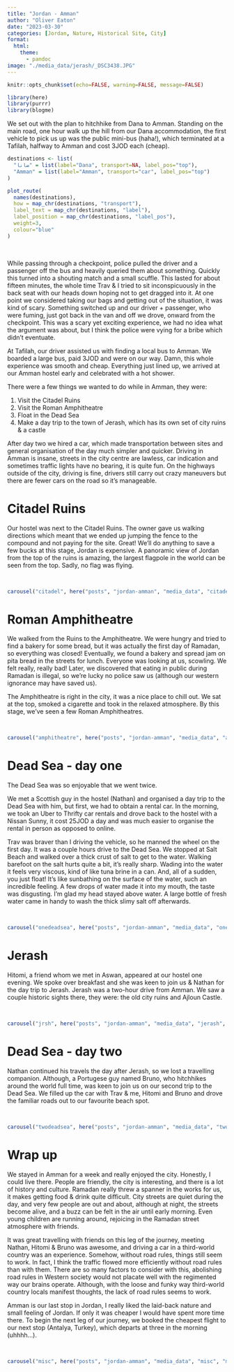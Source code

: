 ```yaml
---
title: "Jordan - Amman"
author: "Oliver Eaton"
date: "2023-03-30"
categories: [Jordan, Nature, Historical Site, City]
format: 
  html:
    theme: 
      - pandoc
image: "./media_data/jerash/_DSC3438.JPG"
---
```


```r
knitr::opts_chunk$set(echo=FALSE, warning=FALSE, message=FALSE)
```

```r
library(here)
library(purrr)
library(blogme)
```

We set out with the plan to hitchhike from Dana to Amman. Standing on the main road, one hour walk up the hill from our Dana accommodation, the first vehicle to pick us up was the public mini-bus (haha!), which terminated at a Tafilah, halfway to Amman and cost 3JOD each (cheap).

```r
destinations <- list(
  "ضانا" = list(label="Dana", transport=NA, label_pos="top"),
  "Amman" = list(label="Amman", transport="car", label_pos="top")
)

plot_route(
  names(destinations), 
  how = map_chr(destinations, "transport"), 
  label_text = map_chr(destinations, "label"),
  label_position = map_chr(destinations, "label_pos"),
  weight=3,
  colour="blue"
)
```

<br>

While passing through a checkpoint, police pulled the driver and a passenger off the bus and heavily queried them about something. Quickly this turned into a shouting match and a small scuffle. This lasted for about fifteen minutes, the whole time Trav & I tried to sit inconspicuously in the back seat with our heads down hoping not to get dragged into it. At one point we considered taking our bags and getting out of the situation, it was kind of scary. Something switched up and our driver + passenger, who were fuming, just got back in the van and off we drove, onward from the checkpoint. This was a scary yet exciting experience, we had no idea what the argument was about, but I think the police were vying for a bribe which didn't eventuate.

At Tafilah, our driver assisted us with finding a local bus to Amman. We boarded a large bus, paid 3JOD and were on our way. Damn, this whole experience was smooth and cheap. Everything just lined up, we arrived at our Amman hostel early and celebrated with a hot shower.

There were a few things we wanted to do while in Amman, they were:

1.  Visit the Citadel Ruins
2.  Visit the Roman Amphitheatre
3.  Float in the Dead Sea
4.  Make a day trip to the town of Jerash, which has its own set of city ruins & a castle

After day two we hired a car, which made transportation between sites and general organisation of the day much simpler and quicker. Driving in Amman is insane, streets in the city centre are lawless, car indication and sometimes traffic lights have no bearing, it is quite fun. On the highways outside of the city, driving is fine, drivers still carry out crazy maneuvers but there are fewer cars on the road so it's manageable.

# Citadel Ruins

Our hostel was next to the Citadel Ruins. The owner gave us walking directions which meant that we ended up jumping the fence to the compound and not paying for the site. Great! We'll do anything to save a few bucks at this stage, Jordan is expensive. A panoramic view of Jordan from the top of the ruins is amazing, the largest flagpole in the world can be seen from the top. Sadly, no flag was flying.

<br>

```r
carousel("citadel", here("posts", "jordan-amman", "media_data", "citadel", "citadel.yml"))
```

# Roman Amphitheatre

We walked from the Ruins to the Amphitheatre. We were hungry and tried to find a bakery for some bread, but it was actually the first day of Ramadan, so everything was closed! Eventually, we found a bakery and spread jam on pita bread in the streets for lunch. Everyone was looking at us, scowling. We felt really, really bad! Later, we discovered that eating in public during Ramadan is illegal, so we're lucky no police saw us (although our western ignorance may have saved us).

The Amphitheatre is right in the city, it was a nice place to chill out. We sat at the top, smoked a cigarette and took in the relaxed atmosphere. By this stage, we've seen a few Roman Amphitheatres.

<br>

```r
carousel("amphitheatre", here("posts", "jordan-amman", "media_data", "amphitheatre", "amphitheatre.yml"))
```

# Dead Sea - day one

The Dead Sea was so enjoyable that we went twice.

We met a Scottish guy in the hostel (Nathan) and organised a day trip to the Dead Sea with him, but first, we had to obtain a rental car. In the morning, we took an Uber to Thrifty car rentals and drove back to the hostel with a Nissan Sunny, it cost 25JOD a day and was much easier to organise the rental in person as opposed to online.

Trav was braver than I driving the vehicle, so he manned the wheel on the first day. It was a couple hours drive to the Dead Sea. We stopped at Salt Beach and walked over a thick crust of salt to get to the water. Walking barefoot on the salt hurts quite a bit, it's really sharp. Wading into the water it feels very viscous, kind of like tuna brine in a can. And, all of a sudden, you just float! It's like sunbathing on the surface of the water, such an incredible feeling. A few drops of water made it into my mouth, the taste was disgusting. I'm glad my head stayed above water. A large bottle of fresh water came in handy to wash the thick slimy salt off afterwards.

<br>

```r
carousel("onedeadsea", here("posts", "jordan-amman", "media_data", "onedeadsea", "onedeadsea.yml"))
```

# Jerash

Hitomi, a friend whom we met in Aswan, appeared at our hostel one evening. We spoke over breakfast and she was keen to join us & Nathan for the day trip to Jerash. Jerash was a two-hour drive from Amman. We saw a couple historic sights there, they were: the old city ruins and Ajloun Castle.

<br>

```r
carousel("jrsh", here("posts", "jordan-amman", "media_data", "jerash", "jerash.yml"))
```

# Dead Sea - day two

Nathan continued his travels the day after Jerash, so we lost a travelling companion. Although, a Portugese guy named Bruno, who hitchhikes around the world full time, was keen to join us on our second trip to the Dead Sea. We filled up the car with Trav & me, Hitomi and Bruno and drove the familiar roads out to our favourite beach spot.

<br>

```r
carousel("twodeadsea", here("posts", "jordan-amman", "media_data", "twodeadsea", "twodeadsea.yml"))
```

# Wrap up

We stayed in Amman for a week and really enjoyed the city. Honestly, I could live there. People are friendly, the city is interesting, and there is a lot of history and culture. Ramadan really threw a spanner in the works for us, it makes getting food & drink quite difficult. City streets are quiet during the day, and very few people are out and about, although at night, the streets become alive, and a buzz can be felt in the air until early morning. Even young children are running around, rejoicing in the Ramadan street atmosphere with friends.

It was great travelling with friends on this leg of the journey, meeting Nathan, Hitomi & Bruno was awesome, and driving a car in a third-world country was an experience. Somehow, without road rules, things still seem to work. In fact, I think the traffic flowed more efficiently without road rules than with them. There are so many factors to consider with this, abolishing road rules in Western society would not placate well with the regimented way our brains operate. Although, with the loose and funky way third-world country locals manifest thoughts, the lack of road rules seems to work.

Amman is our last stop in Jordan, I really liked the laid-back nature and small feeling of Jordan. If only it was cheaper I would have spent more time there. To begin the next leg of our journey, we booked the cheapest flight to our next stop (Antalya, Turkey), which departs at three in the morning (uhhhh...).

<br>

```r
carousel("misc", here("posts", "jordan-amman", "media_data", "misc", "misc.yml"))
```
